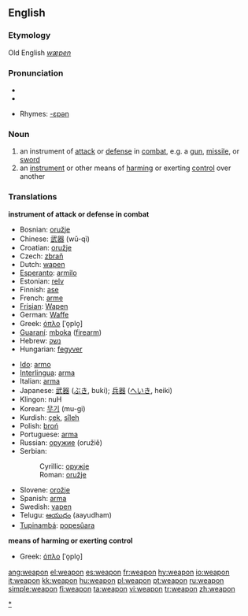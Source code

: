 ==English==

===Etymology===
Old English ''[[wæpen]]''

===Pronunciation===
* {{IPA|/wɛpən/}}
*{{audio|en-us-weapon.ogg|Audio (US)}}

* Rhymes: [[Rhymes:English:-ɛpən|-ɛpən]]

===Noun===
{{en-noun}}

# an instrument of [[attack]] or [[defense]] in [[combat]], e.g. a [[gun]], [[missile]], or [[sword]]
# an [[instrument]] or other means of [[harm]]ing or exerting [[control]] over another

===Translations===
'''instrument of attack or defense in combat'''
{{top}}
*Bosnian: [[oružje]] {{n}}
*Chinese: [[武器]] (wǔ-qì)
*Croatian: [[oružje]] {{n}}
*Czech: [[zbraň]]
*Dutch: [[wapen]] {{n}}
*[[Esperanto]]: [[armilo]]
*Estonian: [[relv]]
*Finnish: [[ase]]
*French: [[arme]] {{f}}
*[[Frisian]]: [[Wapen]]
*German: [[Waffe]] {{f}}
*Greek: [[όπλο]] [ˈo̞plo̞] {{n}}
*[[Guaraní]]: [[mboka]] ([[firearm]])
*Hebrew: [[נשק]] {{m}}
*Hungarian: [[fegyver]]
{{mid}}
*[[Ido]]: [[armo]]
*[[Interlingua]]: [[arma]]
*Italian: [[arma]] {{f}}
*Japanese: [[武器]] ([[ぶき]], buki); [[兵器]] ([[へいき]], heiki)
*Klingon: nuH
*Korean: [[무기]] (mu-gi)
*Kurdish: [[çek]], [[sîleh]]
*Polish: [[broń]] {{f}}
*Portuguese: [[arma]] {{f}}
*Russian: [[оружие]] (oružiě) {{n}}
*Serbian:
*:Cyrillic: [[оружје]] {{n}}
*:Roman: [[oružje#Serbian|oružje]] {{n}}
*Slovene: [[orožje]] {{n}}
*Spanish: [[arma]] {{f}}
*Swedish: [[vapen]] {{n}}
*Telugu: [[ఆయుధం]] (aayudham)
*[[Tupinambá]]: [[popesûara]]
{{bottom}}

'''means of harming or exerting control'''
*Greek: [[όπλο]] [ˈo̞plo̞] {{n}}

[[Category:Weapons|*]]

[[ang:weapon]]
[[el:weapon]]
[[es:weapon]]
[[fr:weapon]]
[[hy:weapon]]
[[io:weapon]]
[[it:weapon]]
[[kk:weapon]]
[[hu:weapon]]
[[pl:weapon]]
[[pt:weapon]]
[[ru:weapon]]
[[simple:weapon]]
[[fi:weapon]]
[[ta:weapon]]
[[vi:weapon]]
[[tr:weapon]]
[[zh:weapon]]